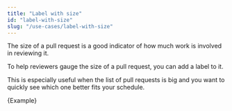 ```yaml
---
title: "Label with size"
id: "label-with-size"
slug: "/use-cases/label-with-size"
---
```



The size of a pull request is a good indicator of how much work is involved in reviewing it.

To help reviewers gauge the size of a pull request, you can add a label to it.

This is especially useful when the list of pull requests is big and you want to quickly see which one better fits your schedule.

<CodeBlock language="yml" title="reviewpad.yml">{Example}</CodeBlock>
